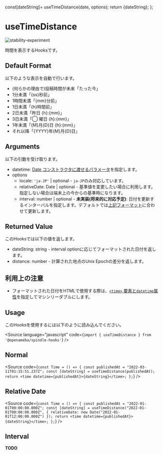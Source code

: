 
  const[dateString]= useTimeDistance(date, options);
  return <time datetime={date}>{dateString}</time>;
};

# useTimeDistance

<Meta title="useTimeDistance" component={Time} />

![stability-experiment](https://img.shields.io/badge/stability-experiment-red.svg)

<Description>時間を表示するHooksです。</Description>

## Default Format

以下のような表示を自動で行います。

- (何らかの理由で)投稿時間が未来「たった今」
- 1分未満「{ss}秒前」
- 1時間未満「{mm}分前」
- 1日未満「{h}時間前」
- 2日未満「昨日 {h}:{mm}」
- 3日未満「◯ 曜日 {h}:{mm}」
- 1年未満「{M}月{D}日 {h}:{mm}」
- それ以降「{YYYY}年{M}月{D}日」

## Arguments

以下の引数を受け取ります。

- datetime: [Date コンストラクタに渡せるパラメータ](https://developer.mozilla.org/en-US/docs/Web/JavaScript/Reference/Global_Objects/Date/Date#parameters)を指定します。
- options
  - locale: `'ja-JP'` | optional - `ja-JP`のみ対応しています。
  - relativeDate: Date | optional - 基準値を変更したい場合に利用します。指定しない場合は端末上の今からの基準時になります。
  - interval: number | optional - **未実装(将来的に対応予定)**: 日付を更新するインターバルを指定します。デフォルトでは[上記フォーマット](#default-format)に合わせて更新します。

## Returned Value

このHooksでは以下の値を返します。

- dateString: string - interval optionに応じてフォーマットされた日付を返します。
- distance: number - 計算された地点のUnix Epochの差分を返します。

## 利用上の注意

- フォーマットされた日付をHTMLで使用する際は、[`<time>` 要素と`datetime`属性](https://developer.mozilla.org/en-US/docs/Web/API/HTMLTimeElement/dateTime)を指定してマシンリーダブルにします。

## Usage

このHooksを使用するには以下のように読み込んでください。

<Source
  language="javascript"
  code={`import { useTimeDistance } from '@openameba/spindle-hooks'`}
/>

## Normal

<Preview withSource="open">
  <Story name="Normal">
    <Time date="2022-05-10T01:15:51.237Z" />
  </Story>
</Preview>

<Source
  code={`
const Time = () => {
  const publishedAt = "2022-03-11T01:15:51.237Z";
  const [dateString] = useTimeDistance(publishedAt);
  return <time datetime={publishedAt}>{dateString}</time>;
};
  `}
/>

## Relative Date

<Preview withSource="open">
  <Story name="Relative Date">
    <Time
      date="2022-01-01T00:00:00.000Z"
      options={{ relativeDate: new Date('2022-01-01T12:00:00.000Z') }}
    />
  </Story>
</Preview>

<Source
  code={`
const Time = () => {
  const publishedAt = "2022-01-01T00:00:00.000Z";
  const [dateString] = useTimeDistance("2022-01-01T00:00:00.000Z", { relativeDate: new Date("2022-01-01T12:00:00.000Z") });
  return <time datetime={publishedAt}>{dateString}</time>;
};
  `}
/>

## Interval

**TODO**
